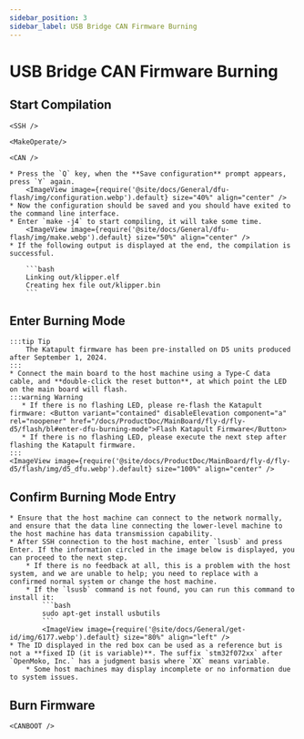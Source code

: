 ```yaml
---
sidebar_position: 3
sidebar_label: USB Bridge CAN Firmware Burning
---
```




# USB Bridge CAN Firmware Burning

## Start Compilation

    <SSH />

    <MakeOperate/>

    <CAN />

    * Press the `Q` key, when the **Save configuration** prompt appears, press `Y` again.
        <ImageView image={require('@site/docs/General/dfu-flash/img/configuration.webp').default} size="40%" align="center" />
    * Now the configuration should be saved and you should have exited to the command line interface.
    * Enter `make -j4` to start compiling, it will take some time.
        <ImageView image={require('@site/docs/General/dfu-flash/img/make.webp').default} size="50%" align="center" />
    * If the following output is displayed at the end, the compilation is successful.

        ```bash
        Linking out/klipper.elf
        Creating hex file out/klipper.bin
        ```
    
## Enter Burning Mode

    :::tip Tip
        The Katapult firmware has been pre-installed on D5 units produced after September 1, 2024.
    :::
    * Connect the main board to the host machine using a Type-C data cable, and **double-click the reset button**, at which point the LED on the main board will flash.
    :::warning Warning
       * If there is no flashing LED, please re-flash the Katapult firmware: <Button variant="contained" disableElevation component="a" rel="noopener" href="/docs/ProductDoc/MainBoard/fly-d/fly-d5/flash/bl#enter-dfu-burning-mode">Flash Katapult Firmware</Button>
       * If there is no flashing LED, please execute the next step after flashing the Katapult firmware.
    :::
    <ImageView image={require('@site/docs/ProductDoc/MainBoard/fly-d/fly-d5/flash/img/d5_dfu.webp').default} size="100%" align="center" />

## Confirm Burning Mode Entry

    * Ensure that the host machine can connect to the network normally, and ensure that the data line connecting the lower-level machine to the host machine has data transmission capability.
    * After SSH connection to the host machine, enter `lsusb` and press Enter. If the information circled in the image below is displayed, you can proceed to the next step.
        * If there is no feedback at all, this is a problem with the host system, and we are unable to help; you need to replace with a confirmed normal system or change the host machine.
        * If the `lsusb` command is not found, you can run this command to install it:
            ```bash
            sudo apt-get install usbutils
            ```
            <ImageView image={require('@site/docs/General/get-id/img/6177.webp').default} size="80%" align="left" /> 
    * The ID displayed in the red box can be used as a reference but is not a **fixed ID (it is variable)**. The suffix `stm32f072xx` after `OpenMoko, Inc.` has a judgment basis where `XX` means variable.
        * Some host machines may display incomplete or no information due to system issues.

## Burn Firmware


    <CANBOOT />

